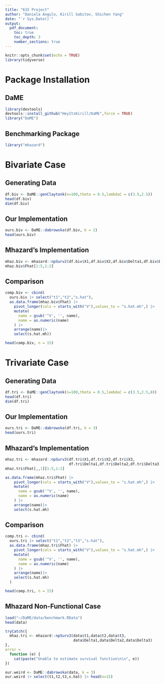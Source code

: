 ```yaml
---
title: "615 Project"
author: "Daniela Angulo, Kirill Sabitov, Shichen Yang"
date: "`r Sys.Date()`"
output: 
  pdf_document:
    toc: true
    toc_depth: 3
    number_sections: true
---
```


```r
knitr::opts_chunk$set(echo = TRUE)
library(tidyverse)
```

# Package Installation

## DaME

```r
library(devtools)
devtools::install_github("HeyItsKirill/DaME",force = TRUE)
library("DaME")
```

## Benchmarking Package

```r
library("mhazard")
```

# Bivariate Case

## Generating Data 

```r
df.biv <- DaME::genClaytonk(n=100,theta = 0.5,lambdaC = c(3.5,2.5))
head(df.biv)
dim(df.biv)
```

## Our Implementation

```r

ours.biv <- DaME::dabrowska(df.biv, k = 2)
head(ours.biv)

```


## Mhazard's Implementation

```r

mhaz.biv <- mhazard::npSurv2(df.biv$X1,df.biv$X2,df.biv$Delta1,df.biv$Delta2)
mhaz.biv$Fhat[1:5,1:2]

```


## Comparison

```r

comp.biv <- cbind(
  ours.biv |> select("t1","t2","s.hat"),
  as.data.frame(mhaz.biv$Fhat) |>
    pivot_longer(cols = starts_with("V"),values_to = "s.hat.mh",) |> 
    mutate(
      name = gsub('^V', '', name),
      name = as.numeric(name)
    ) |>
    arrange(name)|>
    select(s.hat.mh))

head(comp.biv, n = 15)

```

# Trivariate Case

## Generating Data 

```r
df.tri <- DaME::genClaytonk(n=100,theta = 0.5,lambdaC = c(3.5,2.5,8))
head(df.tri)
dim(df.tri)
```

## Our Implementation

```r

ours.tri <- DaME::dabrowska(df.tri, k = 3)
head(ours.tri)

```


## Mhazard's Implementation

```r

mhaz.tri <- mhazard::npSurv3(df.tri$X1,df.tri$X2,df.tri$X3,
                             df.tri$Delta1,df.tri$Delta2,df.tri$Delta3)
mhaz.tri$Fhat[,,1][1:5,1:2]

```

```r
as.data.frame(mhaz.tri$Fhat) |>
    pivot_longer(cols = starts_with("V"),values_to = "s.hat.mh",) |> 
    mutate(
      name = gsub('^V', '', name),
      name = as.numeric(name)
    ) |>
    arrange(name)|>
    select(s.hat.mh)
```



## Comparison

```r

comp.tri <- cbind(
  ours.tri |> select("t1","t2","t3","s.hat"),
  as.data.frame(mhaz.tri$Fhat) |>
    pivot_longer(cols = starts_with("V"),values_to = "s.hat.mh",) |> 
    mutate(
      name = gsub('^V', '', name),
      name = as.numeric(name)
    ) |>
    arrange(name)|>
    select(s.hat.mh)
  )

head(comp.tri, n = 15)

```


## Mhazard Non-Functional Case

```r
load("~/DaME/data/benchmark.RData")
head(data)
```

```r
tryCatch({
  mhaz.tri <- mhazard::npSurv3(data$t1,data$t2,data$t3,
                               data$Delta1,data$Delta2,data$Delta3)
},
error =
  function (e) {
    cat(paste("Unable to estimate survival function\n\n", e))
})
```


```r
our.weird <- DaME::dabrowska(data, k = 3)
our.weird |> select(t1,t2,t3,s.hat) |> head(n=15)
```


